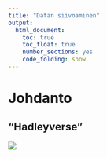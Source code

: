 ```yaml
---
title: "Datan siivoaminen"
output: 
  html_document: 
    toc: true
    toc_float: true
    number_sections: yes
    code_folding: show
---
```



# Johdanto


## "Hadleyverse"


![](graphics/wickham_cycle.png)




